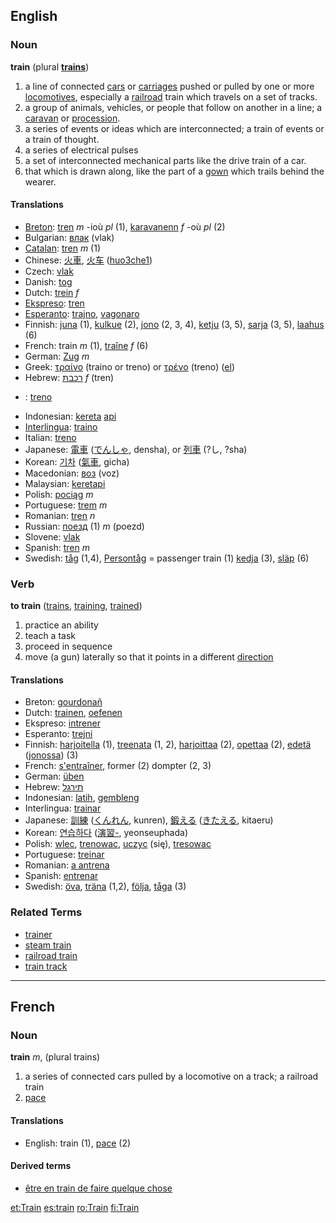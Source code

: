 ==English==
=== Noun ===
'''train''' (plural '''[[trains]]''')

#a line of connected [[car]]s or [[carriage]]s pushed or pulled by one or more [[locomotive]]s, especially a [[railroad]] train which travels on a set of tracks.
#a group of animals, vehicles, or people that follow on another in a line; a [[caravan]] or [[procession]].
#a series of events or ideas which are interconnected; a train of events or a train of thought.
#a series of electrical pulses
#a set of interconnected mechanical parts like the drive train of a car.
#that which is drawn along, like the part of a [[gown]] which trails behind the wearer.

==== Translations ====
*[[Breton]]: [[tren]] ''m'' -ioù ''pl'' (1), [[karavanenn]] ''f'' -où ''pl'' (2)
*Bulgarian: [[влак]] (vlak)
*[[Catalan]]: [[tren]] ''m'' (1)
*Chinese: [[火車]], [[火车]] ([[huo3che1]])
*Czech: [[vlak]]
*Danish: [[tog]]
*Dutch: [[trein]] ''f''
*[[Ekspreso]]: [[tren]]
*[[Esperanto]]: [[trajno]], [[vagonaro]]
*Finnish: [[juna#Finnish|juna]] (1), [[kulkue]] (2), [[jono#Finnish|jono]] (2, 3, 4), [[ketju]] (3, 5), [[sarja]] (3, 5), [[laahus]] (6)
*French: train ''m'' (1), [[traîne]] ''f'' (6)
*German: [[Zug]] ''m''
*Greek: [[τραίνο]] (traino or treno) or [[τρένο]] (treno) ([[:el:Τραίνο|el]])
*Hebrew: [[רכבת]] ''f'' (tren)
*{{io}} : [[treno]]
*Indonesian: [[kereta]] [[api]]
*[[Interlingua]]: [[traino]]
*Italian: [[treno]]
*Japanese: [[電車]] ([[でんしゃ]], densha), or [[列車]] (?し, ?sha)
*Korean: [[기차]] ([[氣車]], gicha)
*Macedonian: [[воз]] (voz)
*Malaysian: [[keretapi]]
*Polish: [[pociąg]] ''m''
*Portuguese: [[trem]] ''m''
*Romanian: [[tren]] ''n''
*Russian: [[поезд]] (1) ''m'' (poezd)
*Slovene: [[vlak]]
*Spanish: [[tren]] ''m''
*Swedish: [[tåg]] (1,4), [[Persontåg]] = passenger train (1) [[kedja]] (3), [[släp]] (6)

=== Verb ===
'''to train'''  ([[trains]], [[training]], [[trained]])
# practice an ability
# teach a task
# proceed in sequence
# move (a gun) laterally so that it points in a different [[direction]]

==== Translations ====
*Breton: [[gourdonañ]]
*Dutch: [[trainen]], [[oefenen]]
*Ekspreso: [[intrener]]
*Esperanto: [[trejni]]
*Finnish: [[harjoitella]] (1), [[treenata]] (1, 2), [[harjoittaa]] (2), [[opettaa]] (2), [[edetä]] ([[jono#Finnish|jonossa]]) (3)
*French: [[s'entraîner]], former (2) dompter (2, 3)
*German: [[üben]]
*Hebrew: [[תירגל]]
*Indonesian: [[latih]], [[gembleng]]
*Interlingua: [[trainar]]
*Japanese: [[訓練]] ([[くんれん]], kunren), [[鍛える]] ([[きたえる]], kitaeru)
*Korean: [[연습하다]] ([[演習-]], yeonseuphada)<!-- why the hyphen? -->
*Polish: [[wlec]], [[trenowac]], [[uczyc]] (się), [[tresowac]]
*Portuguese: [[treinar]]
*Romanian: [[antrena|a antrena]]
*Spanish: [[entrenar]]
*Swedish: [[öva]], [[träna]] (1,2), [[följa]], [[tåga]] (3)

===Related Terms===
*[[trainer]]
*[[steam train]]
*[[railroad train]]
*[[train track]]

----

==French==
=== Noun ===
'''train''' ''m'', (plural trains)

# a series of connected cars pulled by a locomotive on a track; a railroad train
# [[pace]]

==== Translations ====
*English: train (1), [[pace]] (2)

==== Derived terms ====
*[[être en train de faire quelque chose]]

{{Wikipedia}}

[[et:Train]]
[[es:train]]
[[ro:Train]]
[[fi:Train]]